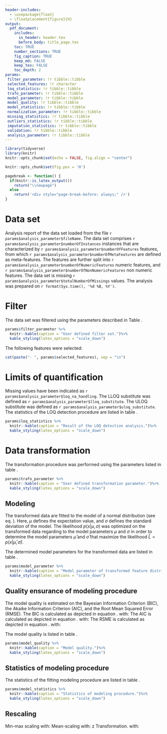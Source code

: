 ```yaml
---
header-includes:
  - \usepackage{float}
  - \floatplacement{figure}{H}
output:
  pdf_document:
    includes:
      in_header: header.tex
      before_body: title_page.tex
    toc: TRUE
    number_sections: TRUE
    fig_caption: TRUE
    keep_md: FALSE
    keep_tex: FALSE
    toc_depth: 2
params:
 filter_parameter: !r tibble::tibble
 selected_features: !r character
 loq_statistics: !r tibble::tibble
 trafo_parameter: !r tibble::tibble
 model_parameter: !r tibble::tibble
 model_quality: !r tibble::tibble
 model_statistics: !r tibble::tibble
 normalization_parameter: !r tibble::tibble
 missing_statistics: !r tibble::tibble
 outliers_statistics: !r tibble::tibble
 imputation_statistics: !r tibble::tibble
 validation: !r tibble::tibble
 analysis_parameter: !r tibble::tibble
---
```




```r
library(tidyverse)
library(knitr)
knitr::opts_chunk$set(echo = FALSE, fig.align = "center")

```
```r
knitr::opts_chunk$set(fig.pos = 'H')
```
```r
pagebreak <- function() {
  if(knitr::is_latex_output())
    return("\\newpage")
  else
    return('<div style="page-break-before: always;" />')
}
```


\newpage
# Data set
Analysis report of the data set loaded from the file `r params$analysis_parameter$fileName`. The data set comprises `r params$analysis_parameter$numberOfInstances` instances that are characterized by `r params$analysis_parameter$numberOfFeatures` features, from which `r params$analysis_parameter$numberOfMetaFeatures` are defined as meta-features. The features are further split into `r params$analysis_parameter$numberOfNumericFeatures` numeric features, and `r params$analysis_parameter$numberOfNonNumericFeatures` non numeric features. The data set is missing `r params$analysis_parameter$totalNumberOfMissings` values. The analysis was prepared on `r format(Sys.time(), '%d %B, %Y')`.

\newpage
# Filter {#test-label}
The data set was filtered using the parameters described in Table \ref{tab:filter}.
```r
params$filter_parameter %>%
  knitr::kable(caption = "User defined filter set.")%>%
  kable_styling(latex_options = "scale_down")
```

The following features were selected:

```r
cat(paste("- ", params$selected_features), sep = "\n")
```

\newpage
# Limits of quantification
Missing values have been indicated as `r params$analysis_parameter$loq_na_handling`. The LLOQ substitute was defined as `r params$analysis_parameter$lloq_substitute`. The ULOQ substitute was defined as `r params$analysis_parameter$uloq_substitute`. The statistics of the LOQ detection procedure are listed in table \ref{tab:detect-loq}.
```r
params$loq_statistics %>%
  knitr::kable(caption = "Result of the LOQ detection analysis.")%>%
  kable_styling(latex_options = "scale_down")
```

\newpage
# Data transformation
The transformation procedure was performed using the parameters listed in table \ref{tab:trafo-para}.
```r
params$trafo_parameter %>%
  knitr::kable(caption = "User defined transformation parameter.")%>%
  kable_styling(latex_options = "scale_down")
```

## Modeling
The transformed data are fitted to the model of a normal distribution (see eq. \ref{eq:normal}).
\begin{align}
p\left(x | \mu, \sigma \right) = \frac{1}{\sqrt{2\pi\sigma^{2}}}e^{-\left(\frac{\left(x-\mu \right)^2}{2\sigma^{2}} \right)}
\label{eq:normal}
\end{align}
Here, $\mu$ defines the expectation value, and $\sigma$ defines the standard deviation of the model. The likelihood $p\left(x | \mu, \sigma \right)$ was optimized on the transformed data regarding to the model parameters $\mu$ and $\sigma$ in order to determine the model parameters $\hat{\mu}$ and $\hat{\sigma}$ that maximize the likelihood $\hat{L} = p\left(x | \hat{\mu}, \hat{\sigma} \right)$.

The determined model parameters for the transformed data are listed in table \ref{tab:model-para}.
```r
params$model_parameter %>%
  knitr::kable(caption = "Model parameter of transformed feature distributions.")%>%
  kable_styling(latex_options = "scale_down")
```

## Quality ensurance of modeling procedure
The model quality is estimated on the Bayesian Information Criterion (BIC), the Akaike Information Criterion (AIC), and the Root Mean Squared Error (RMSE). The BIC is calculated as depicted in equation \ref{eq:bic}.
\begin{align}
\text{BIC} &= k\ln(n)-2\ln(\hat{L})
\label{eq:bic}
\end{align}
with:
\begin{itemize}
\item $k :=$ the number of parameters estimated by the model.
\item $n :=$ the number of instances in the feature.
\item $\hat{L} :=$ the maximum likelihood function of the model.
\end{itemize}

The AIC is calculated as depicted in equation \ref{eq:aic}.
\begin{align}
\text{AIC} &= 2k-2\ln(\hat{L})
\label{eq:aic}
\end{align}
with:
\begin{itemize}
\item $k :=$ the number of parameters estimated by the model.
\item $\hat{L} :=$ the maximum likelihood function of the model.
\end{itemize}


The RSME is calculated as depicted in equation \ref{eq:rmse}.
\begin{align}
\text{RMSE} &= \sqrt{\sum^{n}_{i}\frac{\left(\hat{x}_{i} - x_{i} \right)^{2}}{n}}
\label{eq:rmse}
\end{align}
with:
\begin{itemize}
\item $n :=$ the number of instances in the feature.
\item $i :=$ running parameter.
\item $x_{i} :=$ observed values.
\item $\hat{x}_{i} :=$ predicted vales.
\end{itemize}

The model quality is listed in table \ref{tab:model-qual}. 
```r
params$model_quality %>%
  knitr::kable(caption = "Model quality.")%>%
  kable_styling(latex_options = "scale_down")
```

## Statistics of modeling procedure
The statistics of the fitting modeling procedure are listed in table \ref{tab:model-stats}.
```r
params$model_statistics %>%
  knitr::kable(caption = "Statistics of modeling procedure.")%>%
  kable_styling(latex_options = "scale_down")
```

\newpage
## Rescaling

Min-max scaling
\begin{align}
x' &= \frac{x - \text{min}\left( x\right)}{\text{max}\left( x\right) - \text{min}\left( x\right)}
\label{eq:minMax}
\end{align}
with:
\begin{itemize}
\item $x :=$ observed values.
\item $\text{max}(x) :=$ maximum of $x$.
\item $\text{min}(x) :=$ minimum of $x$.
\end{itemize}

Mean-scaling
\begin{align}
x' &= \frac{x - \overline{x}}{\text{max}\left( x\right) - \text{min}\left( x\right)}
\label{eq:minMax}
\end{align}
with:
\begin{itemize}
\item $x :=$ observed values.
\item $\overline{x} :=$ average of $x$.
\item $\text{max}(x) :=$ maximum of $x$.
\item $\text{min}(x) :=$ minimum of $x$.
\end{itemize}

z Transformation.
\begin{align}
x' &= \frac{x - \overline{x}}{\sigma}
\label{eq:minMax}
\end{align}
with:
\begin{itemize}
\item $x :=$ observed values.
\item $\overline{x} :=$ average of $x$.
\item $\sigma :=$ standard deviation of $x$.
\end{itemize}

